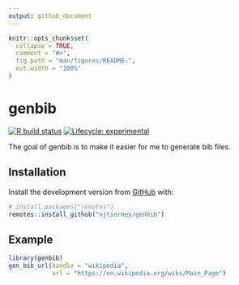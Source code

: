 ```yaml
---
output: github_document
---
```


<!-- README.md is generated from README.Rmd. Please edit that file -->

```r
knitr::opts_chunk$set(
  collapse = TRUE,
  comment = "#>",
  fig.path = "man/figures/README-",
  out.width = "100%"
)
```
# genbib

<!-- badges: start -->
[![R build status](https://github.com/njtierney/genbib/workflows/R-CMD-check/badge.svg)](https://github.com/njtierney/genbib)
[![Lifecycle: experimental](https://img.shields.io/badge/lifecycle-experimental-orange.svg)](https://www.tidyverse.org/lifecycle/#experimental)
<!-- badges: end -->

The goal of genbib is to make it easier for me to generate bib files.

## Installation

Install the development version from [GitHub](https://github.com/) with:

``` r
# install.packages("remotes")
remotes::install_github("njtierney/genbib")
```
## Example

```r
library(genbib)
gen_bib_url(handle = "wikipedia",
            url = "https://en.wikipedia.org/wiki/Main_Page")
```

